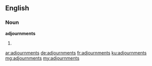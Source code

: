 ==English==

===Noun===
'''adjournments'''

# {{plural of|adjournment}}

[[ar:adjournments]]
[[de:adjournments]]
[[fr:adjournments]]
[[ku:adjournments]]
[[mg:adjournments]]
[[my:adjournments]]